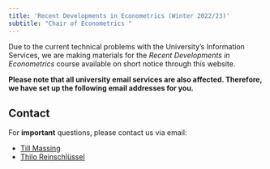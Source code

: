 ```yaml
---
title: 'Recent Developments in Econometrics (Winter 2022/23)'
subtitle: "Chair of Econometrics "
---
```


Due to the current technical problems with the University's Information Services, we are making materials for the *Recent Developments in Econometrics* course available on short notice through this website.

**Please note that all university email services are also affected. Therefore, we have set up the following email addresses for you.**

## Contact

For **important** questions, please contact us via email:

-   [Till Massing](mailto:tillmassing+oeko@gmail.com?subject=%5BEconometrics%5D)
-   [Thilo Reinschlüssel](mailto:rdie_winter2022@protonmail.com?subject=%5BEconometrics%5D)

```{=html}
<!--
## Discord: Diskussions- und Nachrichtenforum

<iframe src="https://e.widgetbot.io/channels/1046707102984437770/1046707119774236694" height="600" width="100%"></iframe>
-->
```
